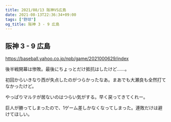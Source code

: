 ```yaml
---
title: 2021/08/13 阪神VS広島
date: 2021-08-13T22:36:34+09:00
tags: ["野球"]
og_title: 阪神 3 - 9 広島
---
```


## 阪神 3 - 9 広島

https://baseball.yahoo.co.jp/npb/game/2021000629/index

後半戦開幕は惨敗。最後にちょっとだけ抵抗はしたけど……。

初回からいきなり西が失点したのがつらかったなあ。まあでも大瀬良も全然打てなかったけど。

やっぱりマルテが居ないのはつらい気がする。早く戻ってきてくれー。

巨人が勝ってしまったので、1ゲーム差しかなくなってしまった。連敗だけは避けてほしい。